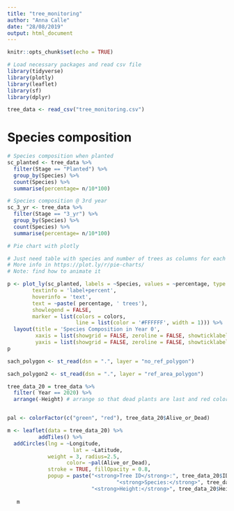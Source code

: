 ```yaml
---
title: "tree_monitoring"
author: "Anna Calle"
date: "28/08/2019"
output: html_document
---
```


```r
knitr::opts_chunk$set(echo = TRUE)
```

```r
# Load necessary packages and read csv file
library(tidyverse)
library(plotly)
library(leaflet)
library(sf)
library(dplyr)

tree_data <- read_csv("tree_monitoring.csv")

```

# Species composition
```r
# Species composition when planted
sc_planted <- tree_data %>% 
  filter(Stage == "Planted") %>% 
  group_by(Species) %>% 
  count(Species) %>% 
  summarise(percentage= n/10*100)

# Species composition @ 3rd year
sc_3_yr <- tree_data %>% 
  filter(Stage == "3_yr") %>% 
  group_by(Species) %>% 
  count(Species) %>% 
  summarise(percentage= n/10*100)
```


```r
# Pie chart with plotly

# Just need table with species and number of trees as columns for each year (4 tables total)
# More info in https://plot.ly/r/pie-charts/
# Note: find how to animate it

p <- plot_ly(sc_planted, labels = ~Species, values = ~percentage, type = 'pie', textposition = 'inside',
        textinfo = 'label+percent',
        hoverinfo = 'text',
        text = ~paste( percentage, ' trees'),
        showlegend = FALSE,
        marker = list(colors = colors,
                      line = list(color = '#FFFFFF', width = 1))) %>%
  layout(title = 'Species Composition in Year 0',
         xaxis = list(showgrid = FALSE, zeroline = FALSE, showticklabels = FALSE),
         yaxis = list(showgrid = FALSE, zeroline = FALSE, showticklabels = FALSE))
p
```

```r
sach_polygon <- st_read(dsn = ".", layer = "no_ref_polygon") 

sach_polygon2 <- st_read(dsn = ".", layer = "ref_area_polygon") 
```



```r

tree_data_20 = tree_data %>% 
  filter( Year == 2020) %>% 
  arrange(-Height) # arrange so that dead plants are last and red color shows over green


pal <- colorFactor(c("green", "red"), tree_data_20$Alive_or_Dead)

m <- leaflet(data = tree_data_20) %>%
          addTiles() %>% 
  addCircles(lng = ~Longitude,
                     lat = ~Latitude,
             weight = 3, radius=2.5, 
                   color= ~pal(Alive_or_Dead),
             stroke = TRUE, fillOpacity = 0.8,
             popup = paste("<strong>Tree ID</strong>:", tree_data_20$ID, "<br>",
                                   "<strong>Species:</strong>", tree_data_20$Species, "<br>",
                           "<strong>Height:</strong>", tree_data_20$Height, " m" )) %>% 
  
   m
```









